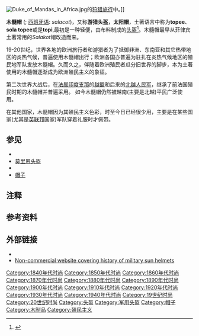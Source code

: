 [[File:Duke_of_Mandas_in_Africa.jpg|thumb]]的[[狩猎旅行|狩猎旅行]]中。]]

'''木髓帽''' ({{Lang-fil|Salakot}}; [[西班牙语|西班牙语]]: ''salacot'')，又称'''游猎头盔'''，'''太阳帽'''，土著语言中称为'''topee'''、'''sola topee'''或是'''topi''',{{efn|group=lower-alpha|The terms  '''solar topee'''和'''solar topi'''是从土著语言中{{link-en|Sola草|Aeschynomene aspera}}这一植物物种名称演变出来的，但是“sola”和印欧语言中的“太阳”(Solar,Sun)一词无关。}}最初是一种轻便，由{{link-en|Shola木髓|sholapith}}布料制成的[[头盔|头盔]]<ref>{{OED|pith helmet}}</ref>。木髓帽最早从菲律宾土著常用的''Salakot''帽改造而来。

19-20世纪，世界各地的欧洲旅行者和游猎者为了抵御非洲、东南亚和其它热带地区的炎热气候，普遍使用木髓帽出行；欧洲各国亦普遍为驻扎在炎热气候地区的殖民地军队发放木髓帽。久而久之，伴随着欧洲殖民者瓜分旧世界的脚步，本为土著使用的木髓帽逐渐成为欧洲殖民主义的象征。

第二次世界大战后，在[[法属印度支那|法属印度支那]]的[[越南独立同盟会|越盟]]和后来的[[越南民主共和国|北越]][[越南人民军|人民军]]，继承了前法国殖民时期的木髓帽并普遍采用。 如今木髓帽仍然被越南(主要是北越)平民广泛使用。

在其他国家，木髓帽因为其殖民主义色彩，时至今日已经很少用，主要是在某些国家(尤其是[[英联邦|英联邦]]国家)军队穿着礼服时才佩带。

==参见==
*{{link-en|消防帽|Firefighter's helmet}}
*[[莫里恩头盔|莫里恩头盔]]
*{{link-en|帽子(列表)|List of headgear}}
*[[帽子|帽子]]

==注释==
{{notelist}}

==参考资料==
{{Reflist|30em}}

==外部链接==
*{{Commons category-inline|Pith helmets}}
*[http://www.MilitarySunHelmets.Com Non-commercial website covering history of military sun helmets] {{Wayback|url=http://www.militarysunhelmets.com/ |date=20210215063736 }}

[[Category:1840年代时尚|Category:1840年代时尚]]
[[Category:1850年代时尚|Category:1850年代时尚]]
[[Category:1860年代时尚|Category:1860年代时尚]]
[[Category:1870年代时尚|Category:1870年代时尚]]
[[Category:1880年代时尚|Category:1880年代时尚]]
[[Category:1890年代时尚|Category:1890年代时尚]]
[[Category:1900年代时尚|Category:1900年代时尚]]
[[Category:1910年代时尚|Category:1910年代时尚]]
[[Category:1920年代时尚|Category:1920年代时尚]]
[[Category:1930年代时尚|Category:1930年代时尚]]
[[Category:1940年代时尚|Category:1940年代时尚]]
[[Category:19世纪时尚|Category:19世纪时尚]]
[[Category:20世纪时尚|Category:20世纪时尚]]
[[Category:头盔|Category:头盔]]
[[Category:军用头盔|Category:军用头盔]]
[[Category:帽子|Category:帽子]]
[[Category:木制品|Category:木制品]]
[[Category:殖民主义|Category:殖民主义]]